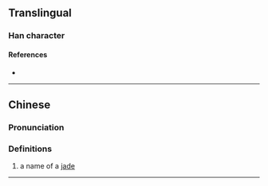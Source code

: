 {{character info/new}}
==Translingual==

===Han character===
{{Han char|rn=96|rad=玉|as=01|sn=5|four=|canj=MGU|ids=⿰𤣩乚}}

====References====
* {{Han ref|kx=0727.040|dkj=20826|hdz=21101.030|uh=738C|ud=29580}}

----

==Chinese==
{{zh-forms|alt=㺫}}

===Pronunciation===
{{zh-pron
|m=qiú
|c=aau3, kaau4
|mc=y
|oc=y
|ma=
|cat=
}}

===Definitions===
{{zh-hanzi}}

# a name of a [[jade]]


----